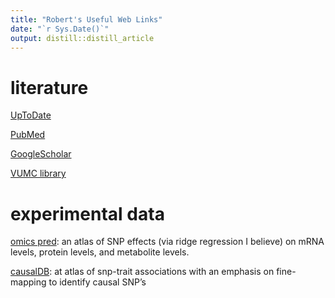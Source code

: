 ```yaml
---
title: "Robert's Useful Web Links"
date: "`r Sys.Date()`"
output: distill::distill_article
---
```


# literature

[UpToDate](https://www-uptodate-com.ckmproxy.vumc.org/contents/search)

[PubMed](https://pubmed-ncbi-nlm-nih-gov.proxy.library.vanderbilt.edu/?otool=vandylib)

[GoogleScholar](https://scholar.google.com/)

[VUMC library](https://www.library.vanderbilt.edu/biomedical/)

# experimental data

[omics pred](https://www.omicspred.org/): an atlas of SNP effects (via ridge regression I believe) on mRNA levels, protein levels, and metabolite levels.

[causalDB](http://www.mulinlab.org/causaldb/index.html): at atlas of snp-trait associations with an emphasis on fine-mapping to identify causal SNP's

